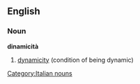 ==English==

===Noun===
'''dinamicità''' {{f}} {{inv}}

# [[dynamicity]] (condition of being dynamic)

[[Category:Italian nouns]]